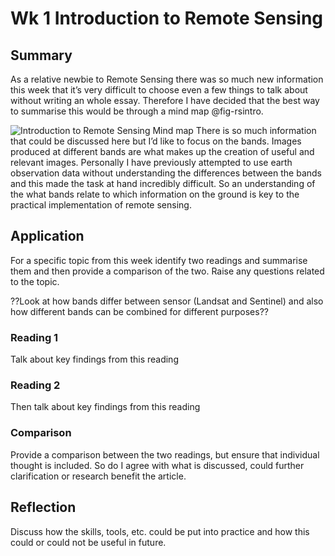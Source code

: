 # Wk 1 Introduction to Remote Sensing

## Summary

As a relative newbie to Remote Sensing there was so much new information this week that it's very difficult to choose even a few things to talk about without writing an whole essay. Therefore I have decided that the best way to summarise this would be through a mind map @fig-rsintro.

![Introduction to Remote Sensing Mind map](images/RS_intro_mindmap.png){#fig-rsintro}
There is so much information that could be discussed here but I'd like to focus on the bands. Images produced at different bands are what makes up the creation of useful and relevant images. Personally I have previously attempted to use earth observation data without understanding the differences between the bands and this made the task at hand incredibly difficult. So an understanding of the what bands relate to which information on the ground is key to the practical implementation of remote sensing.

## Application

For a specific topic from this week identify two readings and summarise them and then provide a comparison of the two. Raise any questions related to the topic.

??Look at how bands differ between sensor (Landsat and Sentinel) and also how different bands can be combined for different purposes??

### Reading 1

Talk about key findings from this reading

### Reading 2

Then talk about key findings from this reading

### Comparison

Provide a comparison between the two readings, but ensure that individual thought is included. So do I agree with what is discussed, could further clarification or research benefit the article.

## Reflection

Discuss how the skills, tools, etc. could be put into practice and how this could or could not be useful in future.
